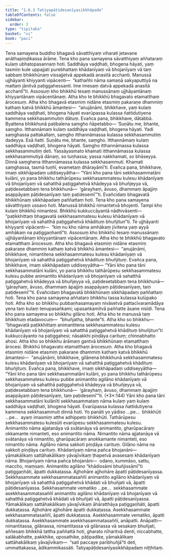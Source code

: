 ```yaml
---
title: "1.6.3 Tatiyapāṭidesanīyasikkhāpada"
tableOfContents: false
sidebar:
  order: 3
type: "tipitaka"
basket: "vi"
book: "paci"
---
```



<DynamicBreadcrumb />

<Division number="562" book="paci" e="ch" v="2" p="231">

<Paragraph number="1627" book="paci">
Tena samayena buddho bhagavā sāvatthiyaṃ viharati jetavane anāthapiṇḍikassa ārāme. Tena kho pana samayena sāvatthiyaṃ aññataraṃ kulaṃ ubhatopasannaṃ hoti. Saddhāya vaḍḍhati, bhogena hāyati, yaṃ tasmiṃ kule uppajjati purebhattaṃ khādanīyaṃ vā bhojanīyaṃ vā taṃ sabbaṃ bhikkhūnaṃ vissajjetvā appekadā anasitā acchanti. Manussā ujjhāyanti khiyyanti vipācenti—  “kathañhi nāma samaṇā sakyaputtiyā na mattaṃ jānitvā paṭiggahessanti. Ime imesaṃ datvā appekadā anasitā acchantī”ti.
</Paragraph>

<Paragraph number="1628" book="paci">
Assosuṃ kho bhikkhū tesaṃ manussānaṃ ujjhāyantānaṃ khiyyantānaṃ vipācentānaṃ. Atha kho te bhikkhū bhagavato etamatthaṃ ārocesuṃ. Atha kho bhagavā etasmiṃ nidāne etasmiṃ pakaraṇe dhammiṃ kathaṃ katvā bhikkhū āmantesi—  “anujānāmi, bhikkhave, yaṃ kulaṃ saddhāya vaḍḍhati, bhogena hāyati evarūpassa kulassa ñattidutiyena kammena sekkhasammutiṃ dātuṃ. Evañca pana, bhikkhave, dātabbā. Byattena bhikkhunā paṭibalena saṃgho ñāpetabbo—
</Paragraph>

</Division>
<Division number="563" book="paci" e="ch" v="2" p="231">

<Paragraph number="1629" book="paci">
‘Suṇātu me, bhante, saṃgho. Itthannāmaṃ kulaṃ saddhāya vaḍḍhati, bhogena hāyati. Yadi saṃghassa pattakallaṃ, saṃgho itthannāmassa kulassa sekkhasammutiṃ dadeyya. Esā ñatti.
</Paragraph>

<Paragraph number="1630" book="paci">
Suṇātu me, bhante, saṃgho. Itthannāmaṃ kulaṃ saddhāya vaḍḍhati, bhogena hāyati. Saṃgho itthannāmassa kulassa sekkhasammutiṃ deti. Yassāyasmato khamati itthannāmassa kulassa sekkhasammutiyā dānaṃ, so tuṇhassa; yassa nakkhamati, so bhāseyya.
</Paragraph>

<Paragraph number="1631" book="paci">
Dinnā saṃghena itthannāmassa kulassa sekkhasammuti. Khamati saṃghassa, tasmā tuṇhī, evametaṃ dhārayāmī’ti.
</Paragraph>

<Paragraph number="1632" book="paci">
Evañca pana, bhikkhave, imaṃ sikkhāpadaṃ uddiseyyātha—
</Paragraph>

<Paragraph number="1633" book="paci">
<Emphasis>“Yāni kho pana tāni sekkhasammatāni kulāni, yo pana bhikkhu tathārūpesu sekkhasammatesu kulesu khādanīyaṃ vā bhojanīyaṃ vā sahatthā paṭiggahetvā khādeyya vā bhuñjeyya vā, paṭidesetabbaṃ tena bhikkhunā—  ‘gārayhaṃ, āvuso, dhammaṃ āpajjiṃ asappāyaṃ pāṭidesanīyaṃ taṃ paṭidesemī’”</Emphasis>ti.
</Paragraph>

<Paragraph number="1634" book="paci">
Evañcidaṃ bhagavatā bhikkhūnaṃ sikkhāpadaṃ paññattaṃ hoti.
</Paragraph>

</Division>
<Division number="564" book="paci" e="ch" v="2" p="232">

<Paragraph number="1635" book="paci">
Tena kho pana samayena sāvatthiyaṃ ussavo hoti. Manussā bhikkhū nimantetvā bhojenti. Tampi kho kulaṃ bhikkhū nimantesi. Bhikkhū kukkuccāyantā nādhivāsenti—  “paṭikkhittaṃ bhagavatā sekkhasammatesu kulesu khādanīyaṃ vā bhojanīyaṃ vā sahatthā paṭiggahetvā khādituṃ bhuñjitun”ti. Te ujjhāyanti khiyyanti vipācenti—  “kiṃ nu kho nāma amhākaṃ jīvitena yaṃ ayyā amhākaṃ na paṭiggaṇhantī”ti.
</Paragraph>

<Paragraph number="1636" book="paci">
Assosuṃ kho bhikkhū tesaṃ manussānaṃ ujjhāyantānaṃ khiyyantānaṃ vipācentānaṃ. Atha kho te bhikkhū bhagavato etamatthaṃ ārocesuṃ. Atha kho bhagavā etasmiṃ nidāne etasmiṃ pakaraṇe dhammiṃ kathaṃ katvā bhikkhū āmantesi—  “anujānāmi, bhikkhave, nimantitena sekkhasammatesu kulesu khādanīyaṃ vā bhojanīyaṃ vā sahatthā paṭiggahetvā khādituṃ bhuñjituṃ. Evañca pana, bhikkhave, imaṃ sikkhāpadaṃ uddiseyyātha—
</Paragraph>

<Paragraph number="1637" book="paci">
<Emphasis>“Yāni kho pana tāni sekkhasammatāni kulāni, yo pana bhikkhu tathārūpesu sekkhasammatesu kulesu pubbe animantito khādanīyaṃ vā bhojanīyaṃ vā sahatthā paṭiggahetvā khādeyya vā bhuñjeyya vā</Emphasis>, <Emphasis>paṭidesetabbaṃ tena bhikkhunā—  ‘gārayhaṃ, āvuso, dhammaṃ āpajjiṃ asappāyaṃ pāṭidesanīyaṃ, taṃ paṭidesemī’”</Emphasis>ti.
</Paragraph>

<Paragraph number="1638" book="paci">
Evañcidaṃ bhagavatā bhikkhūnaṃ sikkhāpadaṃ paññattaṃ hoti.
</Paragraph>

</Division>
<Division number="565" book="paci" e="ch" v="2" p="233">

<Paragraph number="1639" book="paci">
Tena kho pana samayena aññataro bhikkhu tassa kulassa kulūpako hoti. Atha kho so bhikkhu pubbaṇhasamayaṃ nivāsetvā pattacīvaramādāya yena taṃ kulaṃ tenupasaṅkami; upasaṅkamitvā paññatte āsane nisīdi. Tena kho pana samayena so bhikkhu gilāno hoti. Atha kho te manussā taṃ bhikkhuṃ etadavocuṃ—  “bhuñjatha, bhante”ti. Atha kho so bhikkhu—  “bhagavatā paṭikkhittaṃ animantitena sekkhasammatesu kulesu khādanīyaṃ vā bhojanīyaṃ vā sahatthā paṭiggahetvā khādituṃ bhuñjitun”ti kukkuccāyanto na paṭiggahesi; nāsakkhi piṇḍāya carituṃ; chinnabhatto ahosi.
</Paragraph>

<Paragraph number="1640" book="paci">
Atha kho so bhikkhu ārāmaṃ gantvā bhikkhūnaṃ etamatthaṃ ārocesi. Bhikkhū bhagavato etamatthaṃ ārocesuṃ. Atha kho bhagavā etasmiṃ nidāne etasmiṃ pakaraṇe dhammiṃ kathaṃ katvā bhikkhū āmantesi—  “anujānāmi, bhikkhave, gilānena bhikkhunā sekkhasammatesu kulesu khādanīyaṃ vā bhojanīyaṃ vā sahatthā paṭiggahetvā khādituṃ bhuñjituṃ. Evañca pana, bhikkhave, imaṃ sikkhāpadaṃ uddiseyyātha—
</Paragraph>

</Division>
<Division number="566" book="paci" e="ch" v="2" p="233">

<Paragraph number="1641" book="paci">
<Emphasis>“Yāni kho pana tāni sekkhasammatāni kulāni, yo pana bhikkhu tathārūpesu sekkhasammatesu kulesu pubbe animantito agilāno khādanīyaṃ vā bhojanīyaṃ vā sahatthā paṭiggahetvā khādeyya vā bhuñjeyya vā, paṭidesetabbaṃ tena bhikkhunā—  ‘gārayhaṃ, āvuso, dhammaṃ āpajjiṃ asappāyaṃ pāṭidesanīyaṃ, taṃ paṭidesemī’”</Emphasis>ti. (*3*:<Emphasis>144</Emphasis>)
</Paragraph>

</Division>
<Division number="567" book="paci" e="ch" v="2" p="233">

<Paragraph number="1642" book="paci">
<Emphasis>Yāni kho pana tāni sekkhasammatāni kulānī</Emphasis>ti sekkhasammataṃ nāma kulaṃ yaṃ kulaṃ saddhāya vaḍḍhati, bhogena hāyati. Evarūpassa kulassa ñattidutiyena kammena sekkhasammuti dinnā hoti.
</Paragraph>

<Paragraph number="1643" book="paci">
<Emphasis>Yo panā</Emphasis>ti yo yādiso …pe…  <Emphasis>bhikkhū</Emphasis>ti …pe…  ayaṃ imasmiṃ atthe adhippeto bhikkhūti.
</Paragraph>

<Paragraph number="1644" book="paci">
<Emphasis>Tathārūpesu sekkhasammatesu kulesū</Emphasis>ti evarūpesu sekkhasammatesu kulesu.
</Paragraph>

<Paragraph number="1645" book="paci">
<Emphasis>Animantito</Emphasis> nāma ajjatanāya vā svātanāya vā animantito, gharūpacāraṃ okkamante nimanteti, eso animantito nāma.
</Paragraph>

<Paragraph number="1646" book="paci">
<Emphasis>Nimantito</Emphasis> nāma ajjatanāya vā svātanāya vā nimantito, gharūpacāraṃ anokkamante nimanteti, eso nimantito nāma.
</Paragraph>

<Paragraph number="1647" book="paci">
<Emphasis>Agilāno</Emphasis> nāma sakkoti piṇḍāya carituṃ.
</Paragraph>

<Paragraph number="1648" book="paci">
<Emphasis>Gilāno</Emphasis> nāma na sakkoti piṇḍāya carituṃ.
</Paragraph>

<Paragraph number="1649" book="paci">
<Emphasis>Khādanīyaṃ</Emphasis> nāma pañca bhojanāni—  yāmakālikaṃ sattāhakālikaṃ yāvajīvikaṃ ṭhapetvā avasesaṃ khādanīyaṃ nāma.
</Paragraph>

<Paragraph number="1650" book="paci">
<Emphasis>Bhojanīyaṃ</Emphasis> nāma pañca bhojanāni—  odano, kummāso, sattu, maccho, maṃsaṃ.
</Paragraph>

<Paragraph number="1651" book="paci">
Animantito agilāno “khādissāmi bhuñjissāmī”ti paṭiggaṇhāti, āpatti dukkaṭassa. Ajjhohāre ajjhohāre āpatti pāṭidesanīyassa.
</Paragraph>

</Division>
<Division number="568" book="paci" e="ch" v="2" p="234">

<Paragraph number="1652" book="paci">
Sekkhasammate sekkhasammatasaññī animantito agilāno khādanīyaṃ vā bhojanīyaṃ vā sahatthā paṭiggahetvā khādati vā bhuñjati vā, āpatti pāṭidesanīyassa. Sekkhasammate vematiko …pe…  sekkhasammate asekkhasammatasaññī animantito agilāno khādanīyaṃ vā bhojanīyaṃ vā sahatthā paṭiggahetvā khādati vā bhuñjati vā, āpatti pāṭidesanīyassa.
</Paragraph>

<Paragraph number="1653" book="paci">
Yāmakālikaṃ sattāhakālikaṃ yāvajīvikaṃ āhāratthāya paṭiggaṇhāti, āpatti dukkaṭassa. Ajjhohāre ajjhohāre āpatti dukkaṭassa. Asekkhasammate sekkhasammatasaññī, āpatti dukkaṭassa. Asekkhasammate vematiko, āpatti dukkaṭassa. Asekkhasammate asekkhasammatasaññī, anāpatti.
</Paragraph>

</Division>
<Division number="569" book="paci" e="ch" v="2" p="234">

<Paragraph number="1654" book="paci">
Anāpatti—  nimantitassa, gilānassa, nimantitassa vā gilānassa vā sesakaṃ bhuñjati, aññesaṃ bhikkhā tattha paññattā hoti, gharato nīharitvā denti, niccabhatte, salākabhatte, pakkhike, uposathike, pāṭipadike, yāmakālikaṃ sattāhakālikaṃ yāvajīvikaṃ—  “sati paccaye paribhuñjā”ti deti, ummattakassa, ādikammikassāti.

</Paragraph>
</Division>

<Paragraph number="1655" type="center" book="paci">
Tatiyapāṭidesanīyasikkhāpadaṃ niṭṭhitaṃ.
</Paragraph>